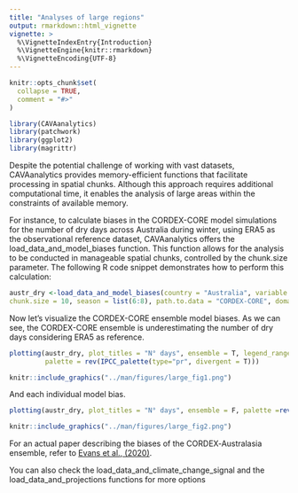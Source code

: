 ```yaml
---
title: "Analyses of large regions"
output: rmarkdown::html_vignette
vignette: >
  %\VignetteIndexEntry{Introduction}
  %\VignetteEngine{knitr::rmarkdown}
  %\VignetteEncoding{UTF-8}
---
```


```r
knitr::opts_chunk$set(
  collapse = TRUE,
  comment = "#>"
)
```


```r
library(CAVAanalytics)
library(patchwork)
library(ggplot2)
library(magrittr)
```

Despite the potential challenge of working with vast datasets, CAVAanalytics provides memory-efficient functions that facilitate processing in spatial chunks. Although this approach requires additional computational time, it enables the analysis of large areas within the constraints of available memory.

For instance, to calculate biases in the CORDEX-CORE model simulations for the number of dry days across Australia during winter, using ERA5 as the observational reference dataset, CAVAanalytics offers the load_data_and_model_biases function. This function allows for the analysis to be conducted in manageable spatial chunks, controlled by the chunk.size parameter.
The following R code snippet demonstrates how to perform this calculation:

```r
austr_dry <-load_data_and_model_biases(country = "Australia", variable = "pr", years.hist = 1976:2005, lowert=1,
chunk.size = 10, season = list(6:8), path.to.data = "CORDEX-CORE", domain = "AUS-22", years.proj = NULL, path.to.obs = "ERA5", xlim = c(110,160), ylim = c(-55, -5))

```

Now let's visualize the CORDEX-CORE ensemble model biases. As we can see, the CORDEX-CORE ensemble is underestimating the number of dry days considering ERA5 as reference. 

```r
plotting(austr_dry, plot_titles = "N° days", ensemble = T, legend_range = c(-25,25),
         palette = rev(IPCC_palette(type="pr", divergent = T)))

```

```r
knitr::include_graphics("../man/figures/large_fig1.png")
```

And each individual model bias. 

```r

plotting(austr_dry, plot_titles = "N° days", ensemble = F, palette =rev(IPCC_palette(type="pr", divergent = T))) 

```

```r
knitr::include_graphics("../man/figures/large_fig2.png")
```


For an actual paper describing the biases of the CORDEX‑Australasia ensemble, refer to [Evans et al., (2020)](https://jasonevans.id.au/publications/evansetal2020.pdf).

You can also check the load_data_and_climate_change_signal and the load_data_and_projections functions for more options
